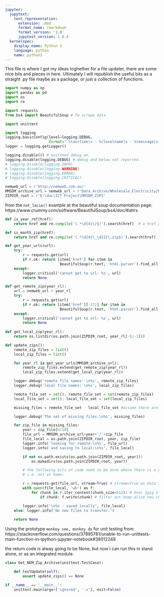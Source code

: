 ```yaml
---
jupyter:
  jupytext:
    text_representation:
      extension: .Rmd
      format_name: rmarkdown
      format_version: '1.0'
      jupytext_version: 1.0.4
  kernelspec:
    display_name: Python 3
    language: python
    name: python3
---
```


This file is where I got my ideas toghether for a file updater, there are some nice bits and pieces in here.  Ultimately I will republish the useful bits as a straight .py file maybe as a package, or just a collection of functions.

```python
import numpy as np
import pandas as pd
import os
import re

import requests
from bs4 import BeautifulSoup # To scrape data
```

```python
import unittest

import logging
logging.basicConfig(level=logging.DEBUG,
                    format=' %(asctime)s - %(levelname)s - %(message)s')
logger = logging.getLogger()

logging.disable(0) # switched debug on. 
logging.disable(logging.DEBUG) # debug and below not reported.
# logging.disable(logging.INFO)
# logging.disable(logging.WARNING)
# logging.disable(logging.ERROR)
# logging.disable(logging.CRITICAL)
```

```python
nemweb_url = r'http://nemweb.com.au/'
MMSDM_archive_url = nemweb_url + r'Data_Archive/Wholesale_Electricity/MMSDM/'
ZIPDIR_root = r'E:\doc\ICT Project\MMSDM_ZIPS'
```

from the `not_lacie()` example at the beautiful soup documentation page: https://www.crummy.com/software/BeautifulSoup/bs4/doc/#attrs

```python
def is_year_ref(href):
    return href and re.compile('(.*\d{4}\/$)').search(href)  # a href and last 5 chars in a string are yyyy/

def is_month_zip(href):
    return href and re.compile('(.*\d{4}\_\d{2}\.zip$)').search(href)
```

```python
def get_year_urls(url):
    try: 
        r = requests.get(url)
        if r.ok: return [item['href'] for item in
                         BeautifulSoup(r.text, 'html.parser').find_all(href=is_year_ref)]
    except: 
        logger.critical('cannot get to url: %s', url)
        return None

def get_remote_zip(year_rl):
    url = nemweb_url + year_rl
    try: 
        r = requests.get(url)
        if r.ok: return [item['href'][-17:] for item in
                         BeautifulSoup(r.text, 'html.parser').find_all(href=is_month_zip)]
    except: 
        logger.critical('cannot get to url: %s', url)
        return None
    
def get_local_zip(year_rl):
    return os.listdir(os.path.join(ZIPDIR_root, year_rl[-5:-1]))
```

```python
def update_zips():
    remote_zip_files = list() 
    local_zip_files = list()

    for year_rl in get_year_urls(MMSDM_archive_url): 
        remote_zip_files.extend(get_remote_zip(year_rl))  
        local_zip_files.extend(get_local_zip(year_rl))    

    logger.debug('remote file names: \n%s', remote_zip_files)
    logger.debug('local file names: \n%s', local_zip_files)

    remote_file_set = set(); remote_file_set = set(remote_zip_files)
    local_file_set = set(); local_file_set = set(local_zip_files)

    missing_files = remote_file_set - local_file_set #assume there are more remotes than locals

    logger.debug('The set of missing files:\n%s', missing_files)

    for zip_file in missing_files:
        year = zip_file[6:10]
        file_url = MMSDM_archive_url+year+'/'+zip_file
        file_local = os.path.join(ZIPDIR_root, year, zip_file)
        logger.info('looking for remote:\n%s', file_url)
        logger.info('and saving to local:\n%s', file_local)

        if not os.path.exists(os.path.join(ZIPDIR_root, year)): 
            os.makedirs(os.path.join(ZIPDIR_root, year))

        # the following bits of code need to be done where there is a good data connection 
        # i.e. not at home:

        r = requests.get(file_url, stream=True) # stream=True as data is big
        with open(file_local, 'wb') as f:
            for chunk in r.iter_content(chunk_size=512): # Over 2gig of data, need to stream it in chunks
                if chunk: f.write(chunk) # filter out keep-alive new chunks

        logger.info('\n%s - saved locally', file_local)
    else: logger.info('No new files to transfer.')
        
    return None
```

Using the prototype `monkey see, monkey do` for unit testing from: https://stackoverflow.com/questions/37895781/unable-to-run-unittests-main-function-in-ipython-jupyter-notebook#38012249

the return code is alway going to be None, but now I can run this in stand alone, or as an integrated module.

```python
class Get_NEM_Zip_Archive(unittest.TestCase):

    def testUpdate(self):
        assert update_zips() == None

```

```python
if __name__ == '__main__':
    unittest.main(argv=['ignored', '-v'], exit=False)
```

```python

```
